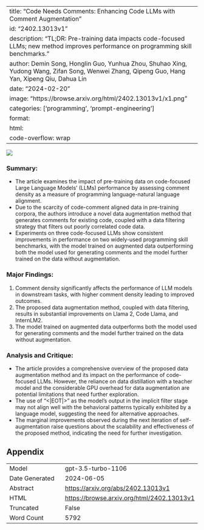 
---
title: "Code Needs Comments: Enhancing Code LLMs with Comment Augmentation"
id: "2402.13013v1"
description: "TL;DR: Pre-training data impacts code-focused LLMs; new method improves performance on programming skill benchmarks."
author: Demin Song, Honglin Guo, Yunhua Zhou, Shuhao Xing, Yudong Wang, Zifan Song, Wenwei Zhang, Qipeng Guo, Hang Yan, Xipeng Qiu, Dahua Lin
date: "2024-02-20"
image: "https://browse.arxiv.org/html/2402.13013v1/x1.png"
categories: ['programming', 'prompt-engineering']
format:
  html:
    code-overflow: wrap
---

![](https://browse.arxiv.org/html/2402.13013v1/x1.png)

### **Summary:**
- The article examines the impact of pre-training data on code-focused Large Language Models' (LLMs) performance by assessing comment density as a measure of programming language-natural language alignment.
- Due to the scarcity of code-comment aligned data in pre-training corpora, the authors introduce a novel data augmentation method that generates comments for existing code, coupled with a data filtering strategy that filters out poorly correlated code data.
- Experiments on three code-focused LLMs show consistent improvements in performance on two widely-used programming skill benchmarks, with the model trained on augmented data outperforming both the model used for generating comments and the model further trained on the data without augmentation.

### Major Findings:
1. Comment density significantly affects the performance of LLM models in downstream tasks, with higher comment density leading to improved outcomes.
2. The proposed data augmentation method, coupled with data filtering, results in substantial improvements on Llama 2, Code Llama, and InternLM2.
3. The model trained on augmented data outperforms both the model used for generating comments and the model further trained on the data without augmentation.

### Analysis and Critique:
- The article provides a comprehensive overview of the proposed data augmentation method and its impact on the performance of code-focused LLMs. However, the reliance on data distillation with a teacher model and the considerable GPU overhead for data augmentation are potential limitations that need further exploration.
- The use of "<|EOT|>" as the model’s output in the implicit filter stage may not align well with the behavioral patterns typically exhibited by a language model, suggesting the need for alternative approaches.
- The marginal improvements observed during the next iteration of self-augmentation raise questions about the scalability and effectiveness of the proposed method, indicating the need for further investigation.

## Appendix

|          |          |
|----------|----------|
| Model     | gpt-3.5-turbo-1106       |
| Date Generated     | 2024-06-05       |
| Abstract | [https://arxiv.org/abs/2402.13013v1](https://arxiv.org/abs/2402.13013v1)        |
| HTML     | [https://browse.arxiv.org/html/2402.13013v1](https://browse.arxiv.org/html/2402.13013v1)       |
| Truncated       | False       |
| Word Count       | 5792       |